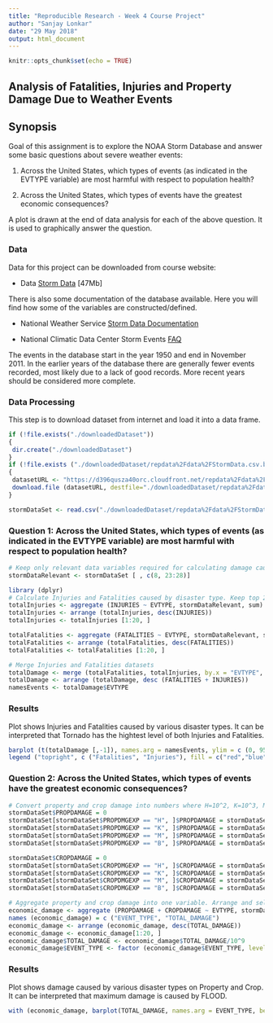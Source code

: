---
title: "Reproducible Research - Week 4 Course Project"
author: "Sanjay Lonkar"
date: "29 May 2018"
output: html_document
---

```{r setup, include=FALSE}
knitr::opts_chunk$set(echo = TRUE)
```

## Analysis of Fatalities, Injuries and Property Damage Due to Weather Events

## Synopsis
Goal of this assignment is to explore the NOAA Storm Database and answer some basic questions about severe weather events:


1. Across the United States, which types of events (as indicated in the EVTYPE variable) are most harmful with respect to population health?

2. Across the United States, which types of events have the greatest economic consequences?

A plot is drawn at the end of data analysis for each of the above question. It is used to graphically answer the question. 

### Data
Data for this project can be downloaded from course website:

* Data [Storm Data](https://d396qusza40orc.cloudfront.net/repdata%2Fdata%2FStormData.csv.bz2) [47Mb]

There is also some documentation of the database available. Here you will find how some of the variables are constructed/defined.

* National Weather Service [Storm Data Documentation](https://d396qusza40orc.cloudfront.net/repdata%2Fpeer2_doc%2Fpd01016005curr.pdf)

* National Climatic Data Center Storm Events [FAQ](https://d396qusza40orc.cloudfront.net/repdata%2Fpeer2_doc%2FNCDC%20Storm%20Events-FAQ%20Page.pdf)


The events in the database start in the year 1950 and end in November 2011. In the earlier years of the database there are generally fewer events recorded, most likely due to a lack of good records. More recent years should be considered more complete.

### Data Processing
This step is to download dataset from internet and load it into a data frame.


```{r echo=TRUE}
if (!file.exists("./downloadedDataset"))
{
 dir.create("./downloadedDataset")
}
if (!file.exists ("./downloadedDataset/repdata%2Fdata%2FStormData.csv.bz2")) # This step is to avoid downloading data every time one runs this script
{
 datasetURL <- "https://d396qusza40orc.cloudfront.net/repdata%2Fdata%2FStormData.csv.bz2"
 download.file (datasetURL, destfile="./downloadedDataset/repdata%2Fdata%2FStormData.csv.bz2")
}

stormDataSet <- read.csv("./downloadedDataset/repdata%2Fdata%2FStormData.csv.bz2", header = TRUE, sep = ",", quote = "\"")
```

### Question 1: Across the United States, which types of events (as indicated in the \color{red}{\verb|EVTYPE|}EVTYPE variable) are most harmful with respect to population health?

```{r echo=TRUE}
# Keep only relevant data variables required for calculating damage caused by disasters
stormDataRelevant <- stormDataSet [ , c(8, 23:28)]

library (dplyr)
# Calculate Injuries and Fatalities caused by disaster type. Keep top 20
totalInjuries <- aggregate (INJURIES ~ EVTYPE, stormDataRelevant, sum)
totalInjuries <- arrange (totalInjuries, desc(INJURIES))
totalInjuries <- totalInjuries [1:20, ]

totalFatalities <- aggregate (FATALITIES ~ EVTYPE, stormDataRelevant, sum)
totalFatalities <- arrange (totalFatalities, desc(FATALITIES))
totalFatalities <- totalFatalities [1:20, ]

# Merge Injuries and Fatalities datasets
totalDamage <- merge (totalFatalities, totalInjuries, by.x = "EVTYPE", by.y = "EVTYPE")
totalDamage <- arrange (totalDamage, desc (FATALITIES + INJURIES))
namesEvents <- totalDamage$EVTYPE
```

### Results

Plot shows Injuries and Fatalities caused by various disaster types. It can be interpreted that Tornado has the hightest level of both Injuries and Fatalities.

```{r echo=TRUE}
barplot (t(totalDamage [,-1]), names.arg = namesEvents, ylim = c (0, 95000), beside = T, cex.names = 0.8, las = 2, col = c("red", "blue"), main ="Maximum Damage by Disaster")
legend ("topright", c ("Fatalities", "Injuries"), fill = c("red","blue"), bty = "n")
```

### Question 2: Across the United States, which types of events have the greatest economic consequences?


```{r echo=TRUE}
# Convert property and crop damage into numbers where H=10^2, K=10^3, M =10^6, and B=10^9. For this, we create two new variables: PROPDAMAGE, CROPDAMAGE
stormDataSet$PROPDAMAGE = 0
stormDataSet[stormDataSet$PROPDMGEXP == "H", ]$PROPDAMAGE = stormDataSet[stormDataSet$PROPDMGEXP == "H", ]$PROPDMG * 10^2
stormDataSet[stormDataSet$PROPDMGEXP == "K", ]$PROPDAMAGE = stormDataSet[stormDataSet$PROPDMGEXP == "K", ]$PROPDMG * 10^3
stormDataSet[stormDataSet$PROPDMGEXP == "M", ]$PROPDAMAGE = stormDataSet[stormDataSet$PROPDMGEXP == "M", ]$PROPDMG * 10^6
stormDataSet[stormDataSet$PROPDMGEXP == "B", ]$PROPDAMAGE = stormDataSet[stormDataSet$PROPDMGEXP == "B", ]$PROPDMG * 10^9

stormDataSet$CROPDAMAGE = 0
stormDataSet[stormDataSet$CROPDMGEXP == "H", ]$CROPDAMAGE = stormDataSet[stormDataSet$CROPDMGEXP == "H", ]$CROPDMG * 10^2
stormDataSet[stormDataSet$CROPDMGEXP == "K", ]$CROPDAMAGE = stormDataSet[stormDataSet$CROPDMGEXP == "K", ]$CROPDMG * 10^3
stormDataSet[stormDataSet$CROPDMGEXP == "M", ]$CROPDAMAGE = stormDataSet[stormDataSet$CROPDMGEXP == "M", ]$CROPDMG * 10^6
stormDataSet[stormDataSet$CROPDMGEXP == "B", ]$CROPDAMAGE = stormDataSet[stormDataSet$CROPDMGEXP == "B", ]$CROPDMG * 10^9

# Aggregate property and crop damage into one variable. Arrange and select the top 20
economic_damage <- aggregate (PROPDAMAGE + CROPDAMAGE ~ EVTYPE, stormDataSet, sum)
names (economic_damage) = c ("EVENT_TYPE", "TOTAL_DAMAGE")
economic_damage <- arrange (economic_damage, desc(TOTAL_DAMAGE))
economic_damage <- economic_damage[1:20, ]
economic_damage$TOTAL_DAMAGE <- economic_damage$TOTAL_DAMAGE/10^9
economic_damage$EVENT_TYPE <- factor (economic_damage$EVENT_TYPE, levels = economic_damage$EVENT_TYPE)
```

### Results

Plot shows damage caused by various disaster types on Property and Crop. It can be interpreted that maximum damage is caused by FLOOD.

```{r echo=TRUE}
with (economic_damage, barplot(TOTAL_DAMAGE, names.arg = EVENT_TYPE, beside = T, cex.names = 0.8, las=2, col = "red", main = "Total Property and Crop Damage by Top 20 Event Types", ylab = "Total Damage in USD (10^9)"))
```
